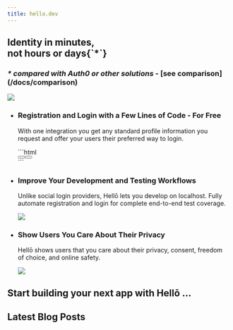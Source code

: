 ```yaml
---
title: hello.dev
---
```



<main className="max-w-5xl mx-auto">
<section className="flex items-end justify-between mt-10">
    <div className="">
        <h1 className="text-6xl font-bold leading-tight">Identity in minutes,<br/>not hours or days<span className="opacity-80">{`*`}</span></h1>
        <h3 className="mt-6 text-xl"><i>* compared with <b>Auth0</b> or other solutions</i> - <b>[see comparison](/docs/comparison)</b></h3>
    </div>
    <picture id="hero-img" className="flex-shrink-0 -mb-6 mx-auto">
        <source srcSet="https://cdn.hello.coop/images/mockup-light.png" media="(prefers-color-scheme: dark)" />
        <img src="https://cdn.hello.coop/images/mockup.png" className="h-80"/>
    </picture>
</section>

<ul className="flex my-20 gap-6">
    <li className="w-1/3">
        <h3 className="text-lg font-bold">Registration and Login with a Few Lines of Code - For Free</h3>
        <p className="mt-4 opacity-80 mb-20">With one integration you get any standard profile information you request and offer your users their preferred way to login.</p>
        ```html
        <div class="hello-container">
          <button class="hello-btn"/>
          <button class="hello-about"/>
        </div>
        ```
    </li>
    <li className="w-1/3">
        <h3 className="text-lg font-bold">Improve Your Development and Testing Workflows</h3>
        <p className="mt-4 opacity-80">Unlike social login providers, Hellō lets you develop on localhost. Fully automate registration and login for complete end-to-end test coverage.</p>
        <img src="ci-cd.png" className="mt-12 w-64 mx-auto object-fit" />
    </li>
    <li className="w-1/3">
        <h3 className="text-lg font-bold">Show Users You Care About Their Privacy</h3>
        <p className="mt-4 opacity-80">Hellō shows users that you care about their privacy, consent, freedom of choice, and online safety.</p>
        <img src="privacy.png" className="mt-16 w-64 mx-auto object-fit" />
    </li>
</ul>

<section className="my-20">
    <h2 className="text-3xl font-bold leading-tight">Start building your next app with Hellō ...</h2>
    <Cards>
        <Card title="Quickstarts" description="Get something up and running quickly." href="/docs/quickstarts" />
        <Card title="Documentation" description="An overview and step-by-step guide." href="/docs" />
        <Card title="FAQs" description="Frequently asked developer questions." href="/faqs" />
        <Card title="Playground" description="Explore what you can do with Hellō." href="https://playground.hello.dev/" />
        <Card title="Console" description="Configure and manage your application(s)." href="https://console.hello.coop/" />
        <Card title="Slack" description="Join the community to discuss Hellō." href="#" />
    </Cards>
</section>

<section className="my-20">
    <h2 className="text-3xl font-bold leading-tight">Latest Blog Posts</h2>
    <Feed/>
</section>
</main>

<style jsx>{`
#hero-img {
    animation: float 5s infinite;
}
@keyframes float {
    0%,
    100% {
        transform: translateY(0px);
    }
    50% {
        transform: translateY(-10px);
    }
}
`}</style>